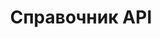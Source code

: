 ---
source-updated-at: 2025-05-16T04:52:11.000Z
translation-updated-at: 2025-06-02T19:55:34.813Z
title: Справочник API
description: Справочник API Next.js для Pages Router.
---